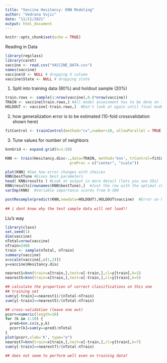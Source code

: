 ```yaml
---
title: "Vaccine Hesitancy: KNN Modeling"
author: "Vedrana Vujic"
date: "11/11/2021"
output: html_document
---
```


```r
knitr::opts_chunk$set(echo = TRUE)
```

Reading in Data
```r
library(regclass)
library(caret)
vaccine <- read.csv("VACCINE_DATA.csv")
names(vaccine)
vaccine$X <- NULL # dropping X column
vaccine$State <- NULL # dropping state
```

1)  Split into training data (80%) and holdout sample (20%)
```r
train.rows <- sample(1:nrow(vaccine),0.8*nrow(vaccine))  
TRAIN <- vaccine[train.rows,] #All model assessment has to be done on the training data
HOLDOUT <- vaccine[-train.rows,]  #Don't look at again until final model is selected

```

2)  how generalization error is to be estimated (10-fold crossvalidation shown here)
```r
fitControl <- trainControl(method="cv",number=10, allowParallel = TRUE) 
```

3) Tune values for number of neighbors
```r
knnGrid <- expand.grid(k=1:50)   

KNN <- train(Hesitancy.disc~.,data=TRAIN, method='knn', trControl=fitControl,tuneGrid=knnGrid,
                             preProc = c("center", "scale"))

plot(KNN) #See how error changes with choices
KNN$bestTune #Gives best parameters
head( KNN$results ) #Look at output in more detail (lets you see SDs)
KNN$results[rownames(KNN$bestTune),]  #Just the row with the optimal choice of tuning parameter
varImp(KNN)  #Variable importance scores from 0-100

postResample(predict(KNN,newdata=HOLDOUT),HOLDOUT$vaccine)  #Error on holdout sample for reference
 
## i dont know why the test sample data will not load!!

```

Liu's way
```r
library(class)
set.seed(1)
dim(vaccine)
nTotal=nrow(vaccine)
nTrain=2488
train <- sample(nTotal, nTrain)
summary(vaccine)
x=scale(vaccine[,c(1,2)])
y=vaccine$Hesitancy.disc

nearest1=knn(train=x[train,],test=x[-train,],cl=y[train],k=1)
nearest5=knn(train=x[train,],test=x[-train,],cl=y[train],k=5)

## calculate the proportion of correct classifications on this one
## training set
sum(y[-train]==nearest1)/(nTotal-nTrain)
sum(y[-train]==nearest5)/(nTotal-nTrain)

## cross-validation (leave one out)
pcorr=numeric(length=10)
for (k in 1:10) {
  pred=knn.cv(x,y,k)
  pcorr[k]=sum(y==pred)/nTotal
}
plot(pcorr,xlab='K', type="o")
nearest7=knn(train=x[train,],test=x[-train,],cl=y[train],k=7)
sum(y[-train]==nearest7)/(nTotal-nTrain)

## does not seem to perform well even on training data?

```

